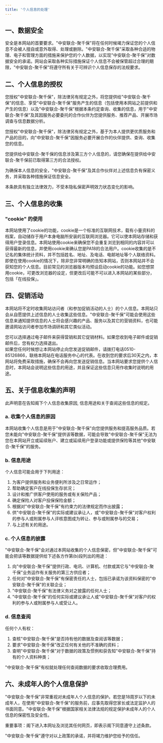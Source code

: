 ```yaml
---
title: '个人信息的处理'
---
```


## 一、数据安全

安全是本网站的首要要求。"中安联合-聚千保"将在任何时候竭力保证您的个人信息不会被人擅自或意外取得、处理或删除。"中安联合-聚千保"采取各种合适的物理、电子和管理方面的措施来保护您的个人数据，以实现"中安联合-聚千保"对数据安全的承诺。网站会采取各种实际措施保证个人信息不会被保管超过合理的期限，"中安联合-聚千保"将遵守所有关于可辨识个人信息保存的法规要求。

## 二、个人信息的授权

您授权"中安联合-聚千保"，除法律另有规定之外，将您提供给"中安联合-聚千保"的信息、享受"中安联合-聚千保"服务产生的信息（包括使用本网站之前提供和产生的信息）以及"中安联合-聚千保"根据本条约定查询、收集的信息，用于"中安联合-聚千保"及其因服务必要委托的合作伙伴为您提供服务、推荐产品、开展市场调查与信息数据分析。

您授权"中安联合-聚千保"，除法律另有规定之外，基于为本人提供更优质服务和产品的目的，向"中安联合-聚千保"因服务必要开展合作的伙伴提供、查询、收集您的信息。

您提供给中安联合-聚千保的信息涉及第三方个人信息的，请您确保在提供给中安联合-聚千保前已取得第三方的合法授权。

为确保本人信息的安全，"中安联合-聚千保"及其合作伙伴对上述信息负有保密义务，并采取各种措施保证信息安全。

本条款具有独立法律效力，不受本隐私保密声明效力状态变化的影响。

## 三、个人信息的收集

### "cookie" 的使用

本网站使用了cookie的功能，cookie是一个标准的互联网技术，载有小量资料的档案，自动储存于用户本身电脑所安装的互联网浏览器。它可以使本网站存储和获得用户登录信息。本网站使用cookie来确保您不会重复浏览到相同的内容并可以获得最新的信息，并使用cookie来确认您是PA18的合法用户。cookie收集的是不记名的集体统计资料，并不包括姓名、地址、及电话、电邮地址等个人联络资料。即使在使用cookie的情况下，除非您非常明确的告知本网站，否则本网站并不会获知您的个人信息。目前常见的浏览器版本均预设启动cookie的功能。如您想禁用cookie，可更改浏览器的设定，但更改后可能不可以进入本网站的某些部分，包括「在线投保」。

## 四、促销活动

本网站将不定时收集网站访问者（和参加促销活动的人士）的个人信息。本网站只会从自愿提供上述信息的人士收集这些信息。"中安联合-聚千保"可能会使用这些信息来通知提供信息的人士将会感兴趣的产品、服务以及其它的营销资料，也可能邀请网站访问者参加市场调研和其它类似活动。

您可以选择通过电子邮件来获得营销和其它促销材料。如果您收到电子邮件或促销邮件后，您有权力选择退出。  
如果您任何时候想让本网站停止向您发送促销邮件，请拨打电话0510-85126866，联络本网站在电话服务中心的代表。在收到您的要求后30天之内，本网站将免费采取措施，确保不会再向您发送促销信息。当本网站要求您提供个人信息时，本网站会说明这些信息的用途，并且保证这些信息只用作收集时说明的用途。

## 五、关于信息收集的声明

此声明意在告知阁下个人信息收集原因, 信息用途和关于查阅这些信息的规定。

### a. 收集个人信息的原因

本网站收集个人信息是用于"中安联合-聚千保"向您提供服务和提高服务品质。若您未能向"中安联合-聚千保"提供该等数据，可能会导致"中安联合-聚千保"无法为您在本网站开立或延续账户、建立或延续用户登录功能或提供保险等其他"中安联合-聚千保"的服务。

### b. 信息用途

个人信息可能会用于下列用途：

1. 为客户提供服务和业务便利所涉及之日常运作；
2. 帮助确定客户在线投保生存状况；
3. 设计和推广供客户使用的服务或有关保险产品；
4. 确定保险人对客户投保保险金额；
5. 根据对"中安联合-聚千保"有约束力的法律规定而作出披露；
6. 供"中安联合-聚千保"的实际或建议承让人，或"中安联合-聚千保"对客户权利的参与人或附属参与人评核意图成为转让、参与或附属参与的交易；
7. 与上述有关的用途。

### c. 个人信息的披露

"中安联合-聚千保"会对通过本网站收集的个人信息保密，但"中安联合-聚千保"可能会把该等数据提供给下述各方作第(b)段列出的用途：

1. 向"中安联合-聚千保"提供行政、电讯、计算机、付款或其它与"中安联合-聚千保"业务运作有关服务的第三方供应者；
2. 任何对"中安联合-聚千保"有保密责任的人士，包括已承诺为该资料保密的"中安联合-聚千保"的关联企业；
3. "中安联合-聚千保"有法律义务对之披露的任何人士；
4. "中安联合-聚千保"的任何实际或建议承让人或"中安联合-聚千保"对客户的权利的参与人或附属参与人或受让人。

### d. 信息查阅

任何个人有权：

1. 查核"中安联合-聚千保"是否持有他的数据及查阅该等数据；
2. 要求"中安联合-聚千保"改正任何有关他的不准确的资料；
3. 查明"中安联合-聚千保"对于数据的政策及惯例和获告知"中安联合-聚千保"持有的个人资料种类；

"中安联合-聚千保"有权就处理任何查阅数据的要求收取合理费用。

## 六、未成年人的个人信息保护

"中安联合-聚千保"非常重视对未成年人个人信息的保护。若您是18周岁以下的未成年人，在使用"中安联合-聚千保"的服务前，应事先取得您家长或法定监护人的书面同意。"中安联合-聚千保"根据国家相关法律法规的规定保护未成年人的个人信息的保密性及安全性。

重要事项：阁下进入本网址及浏览其任何网页，即表示阁下同意遵守上述条款。

"中安联合-聚千保"遵守对以上政策的承诺，并将竭力维护您给予的信任。
